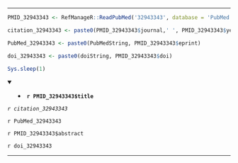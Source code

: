 

---

```r

PMID_32943343 <- RefManageR::ReadPubMed('32943343', database = 'PubMed')

citation_32943343 <- paste0(PMID_32943343$journal,' ', PMID_32943343$year, ' ', PMID_32943343$month,';', PMID_32943343$volume,'(', PMID_32943343$number,'):', PMID_32943343$pages)

PubMed_32943343 <- paste0(PubMedString, PMID_32943343$eprint)

doi_32943343 <- paste0(doiString, PMID_32943343$doi)

Sys.sleep(1)

```

<details open> <summary>
- **`r PMID_32943343$title`**
</summary> 

*`r citation_32943343`*

`r PubMed_32943343`

`r PMID_32943343$abstract`

`r doi_32943343`

</details>

---


